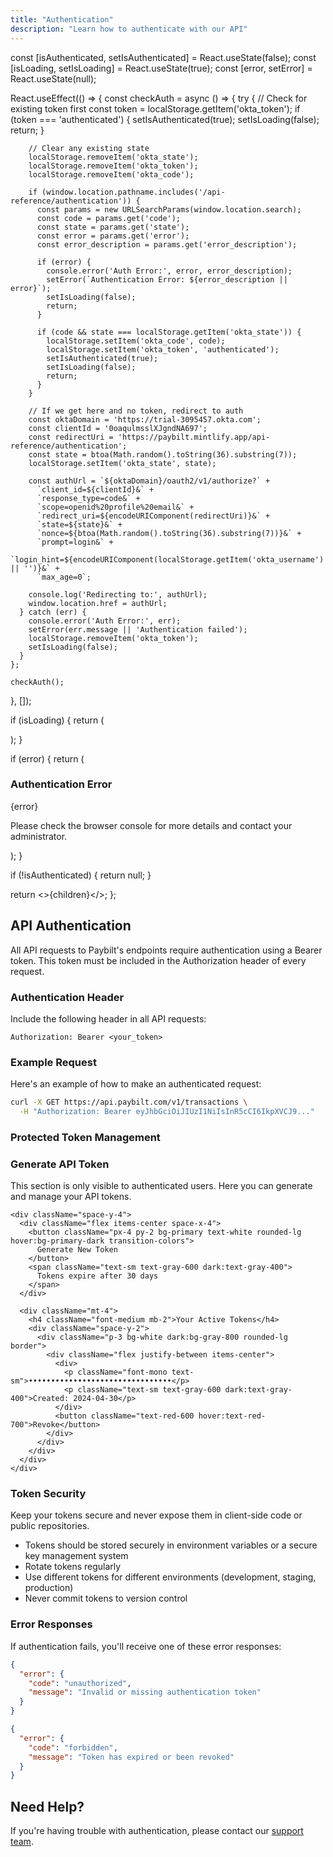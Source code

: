 ```yaml
---
title: "Authentication"
description: "Learn how to authenticate with our API"
---
```


  const [isAuthenticated, setIsAuthenticated] = React.useState(false);
  const [isLoading, setIsLoading] = React.useState(true);
  const [error, setError] = React.useState(null);
  
  React.useEffect(() => {
    const checkAuth = async () => {
      try {
        // Check for existing token first
        const token = localStorage.getItem('okta_token');
        if (token === 'authenticated') {
          setIsAuthenticated(true);
          setIsLoading(false);
          return;
        }

        // Clear any existing state
        localStorage.removeItem('okta_state');
        localStorage.removeItem('okta_token');
        localStorage.removeItem('okta_code');

        if (window.location.pathname.includes('/api-reference/authentication')) {
          const params = new URLSearchParams(window.location.search);
          const code = params.get('code');
          const state = params.get('state');
          const error = params.get('error');
          const error_description = params.get('error_description');
          
          if (error) {
            console.error('Auth Error:', error, error_description);
            setError(`Authentication Error: ${error_description || error}`);
            setIsLoading(false);
            return;
          }
          
          if (code && state === localStorage.getItem('okta_state')) {
            localStorage.setItem('okta_code', code);
            localStorage.setItem('okta_token', 'authenticated');
            setIsAuthenticated(true);
            setIsLoading(false);
            return;
          }
        }

        // If we get here and no token, redirect to auth
        const oktaDomain = 'https://trial-3095457.okta.com';
        const clientId = '0oaqulmsslXJgndNA697';
        const redirectUri = 'https://paybilt.mintlify.app/api-reference/authentication';
        const state = btoa(Math.random().toString(36).substring(7));
        localStorage.setItem('okta_state', state);
        
        const authUrl = `${oktaDomain}/oauth2/v1/authorize?` +
          `client_id=${clientId}&` +
          `response_type=code&` +
          `scope=openid%20profile%20email&` +
          `redirect_uri=${encodeURIComponent(redirectUri)}&` +
          `state=${state}&` +
          `nonce=${btoa(Math.random().toString(36).substring(7))}&` +
          `prompt=login&` +
          `login_hint=${encodeURIComponent(localStorage.getItem('okta_username') || '')}&` +
          `max_age=0`;

        console.log('Redirecting to:', authUrl);
        window.location.href = authUrl;
      } catch (err) {
        console.error('Auth Error:', err);
        setError(err.message || 'Authentication failed');
        localStorage.removeItem('okta_token');
        setIsLoading(false);
      }
    };

    checkAuth();
  }, []);

  if (isLoading) {
    return (
      <div className="flex items-center justify-center min-h-[60vh]">
        <div className="relative w-16 h-16">
          <div className="absolute inset-0 border-4 border-primary/20 rounded-full"></div>
          <div className="absolute inset-0 border-4 border-primary border-t-transparent rounded-full animate-spin"></div>
        </div>
      </div>
    );
  }

  if (error) {
    return (
      <div className="mt-8 p-6 border rounded-lg bg-red-50 dark:bg-red-900/20">
        <h3 className="text-xl font-semibold mb-4 text-red-600 dark:text-red-400">Authentication Error</h3>
        <p className="text-red-600 dark:text-red-400">{error}</p>
        <p className="mt-4 text-sm text-red-600 dark:text-red-400">
          Please check the browser console for more details and contact your administrator.
        </p>
      </div>
    );
  }

  if (!isAuthenticated) {
    return null;
  }

  return <>{children}</>;
};

## API Authentication

All API requests to Paybilt's endpoints require authentication using a Bearer token. This token must be included in the Authorization header of every request.

### Authentication Header

Include the following header in all API requests:

```http
Authorization: Bearer <your_token>
```

### Example Request

Here's an example of how to make an authenticated request:

```bash
curl -X GET https://api.paybilt.com/v1/transactions \
  -H "Authorization: Bearer eyJhbGciOiJIUzI1NiIsInR5cCI6IkpXVCJ9..."
```

### Protected Token Management

<OktaAuth>
  <div className="mt-8 p-6 border rounded-lg bg-gray-50 dark:bg-gray-900">
    <h3 className="text-xl font-semibold mb-4">Generate API Token</h3>
    <p className="mb-4">This section is only visible to authenticated users. Here you can generate and manage your API tokens.</p>
    
    <div className="space-y-4">
      <div className="flex items-center space-x-4">
        <button className="px-4 py-2 bg-primary text-white rounded-lg hover:bg-primary-dark transition-colors">
          Generate New Token
        </button>
        <span className="text-sm text-gray-600 dark:text-gray-400">
          Tokens expire after 30 days
        </span>
      </div>
      
      <div className="mt-4">
        <h4 className="font-medium mb-2">Your Active Tokens</h4>
        <div className="space-y-2">
          <div className="p-3 bg-white dark:bg-gray-800 rounded-lg border">
            <div className="flex justify-between items-center">
              <div>
                <p className="font-mono text-sm">••••••••••••••••••••••••••••••••</p>
                <p className="text-sm text-gray-600 dark:text-gray-400">Created: 2024-04-30</p>
              </div>
              <button className="text-red-600 hover:text-red-700">Revoke</button>
            </div>
          </div>
        </div>
      </div>
    </div>
  </div>
</OktaAuth>

### Token Security

<Warning>
  Keep your tokens secure and never expose them in client-side code or public repositories.
</Warning>

- Tokens should be stored securely in environment variables or a secure key management system
- Rotate tokens regularly
- Use different tokens for different environments (development, staging, production)
- Never commit tokens to version control

### Error Responses

If authentication fails, you'll receive one of these error responses:

```json
{
  "error": {
    "code": "unauthorized",
    "message": "Invalid or missing authentication token"
  }
}
```

```json
{
  "error": {
    "code": "forbidden",
    "message": "Token has expired or been revoked"
  }
}
```

## Need Help?

If you're having trouble with authentication, please contact our [support team](mailto:support@paybilt.com).
